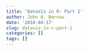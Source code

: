 ```yaml
---
title: 'DataViz in R: Part 1'
author: John A. Bernau
date: '2018-04-17'
slug: dataviz-in-r-part-1
categories: []
tags: []
---
```


